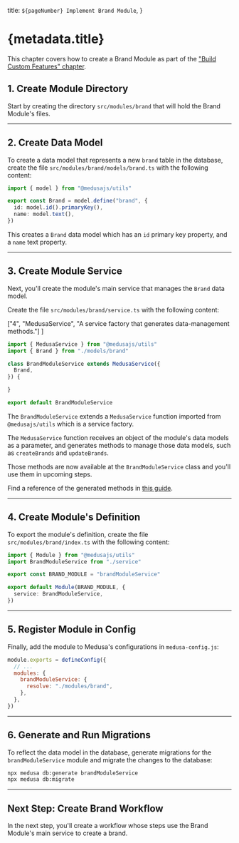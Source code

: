   title: `${pageNumber} Implement Brand Module`,
}

# {metadata.title}

<Note title="Example Chapter">

This chapter covers how to create a Brand Module as part of the ["Build Custom Features" chapter](../page.mdx).

</Note>

## 1. Create Module Directory

Start by creating the directory `src/modules/brand` that will hold the Brand Module's files.

---

## 2. Create Data Model

To create a data model that represents a new `brand` table in the database, create the file `src/modules/brand/models/brand.ts` with the following content:

```ts title="src/modules/brand/models/brand.ts"
import { model } from "@medusajs/utils"

export const Brand = model.define("brand", {
  id: model.id().primaryKey(),
  name: model.text(),
})
```

This creates a `Brand` data model which has an `id` primary key property, and a `name` text property.

---

## 3. Create Module Service

Next, you'll create the module's main service that manages the `Brand` data model.

Create the file `src/modules/brand/service.ts` with the following content:

  ["4", "MedusaService", "A service factory that generates data-management methods."]
]

```ts title="src/modules/brand/service.ts" highlights={serviceHighlights}
import { MedusaService } from "@medusajs/utils"
import { Brand } from "./models/brand"

class BrandModuleService extends MedusaService({
  Brand,
}) {

}

export default BrandModuleService
```

The `BrandModuleService` extends a `MedusaService` function imported from `@medusajs/utils` which is a service factory.

The `MedusaService` function receives an object of the module's data models as a parameter, and generates methods to manage those data models, such as `createBrands` and `updateBrands`.

Those methods are now available at the `BrandModuleService` class and you'll use them in upcoming steps.

<Note title="Tip">

Find a reference of the generated methods in [this guide](!resources!/service-factory-reference).

</Note>

---

## 4. Create Module's Definition

To export the module's definition, create the file `src/modules/brand/index.ts` with the following content:

```ts title="src/modules/brand/index.ts"
import { Module } from "@medusajs/utils"
import BrandModuleService from "./service"

export const BRAND_MODULE = "brandModuleService"

export default Module(BRAND_MODULE, {
  service: BrandModuleService,
})
```

---

## 5. Register Module in Config

Finally, add the module to Medusa's configurations in `medusa-config.js`:

```js title="medusa-config.js"
module.exports = defineConfig({
  // ...
  modules: {
    brandModuleService: {
      resolve: "./modules/brand",
    },
  },
})
```

---

## 6. Generate and Run Migrations

To reflect the data model in the database, generate migrations for the `brandModuleService` module and migrate the changes to the database:

```bash
npx medusa db:generate brandModuleService
npx medusa db:migrate
```

---

## Next Step: Create Brand Workflow

In the next step, you'll create a workflow whose steps use the Brand Module's main service to create a brand.
